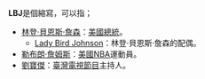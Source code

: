 '''LBJ'''是個縮寫，可以指；

*[[林登·貝恩斯·詹森|林登·貝恩斯·詹森]]：[[美國總統|美國總統]]。
**[[小瓢蟲·約翰遜|Lady Bird Johnson]]：林登·貝恩斯·詹森的配偶。
*[[勒布朗·詹姆斯|勒布朗·詹姆斯]]：[[美國|美國]][[NBA|NBA]]運動員。
*[[劉寶傑|劉寶傑]]：[[臺灣|臺灣]][[電視節目|電視節目]]主持人。

{{消歧义|CAT=三字拉丁字母缩写消歧义}}